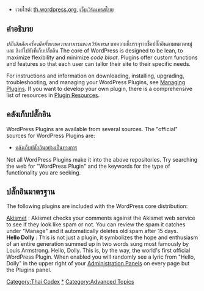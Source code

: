 * เวบไซต์: [http://th.wordpress.org th.wordpress.org],  [http://wordthai.com เว็บเวิร์ดเพรสไทย]

==คำอธิบาย==
''ปลั๊กอินคือเครื่องมือที่ขยายความสามารถของเวิร์ดเพรส''
บทความนี้บรรจุรายชื่อปลั๊กอินตามหมวดหมู่และ ลิงก์ไปยังที่เก็บปลั๊กอิน  The core of WordPress is designed to be lean, to maximize flexibility and minimize ''code bloat''. Plugins offer custom functions and features so that each user can tailor their site to their specific needs.

For instructions and information on downloading, installing, upgrading, troubleshooting, and managing your WordPress Plugins, see [[Managing Plugins]]. If you want to develop your own plugin, there is a comprehensive list of resources in [[Plugin Resources]].

==คลังเก็บปลั๊กอิน==

WordPress Plugins are available from several sources. The "official" sources for WordPress Plugins are:

* [http://wordpress.org/extend/plugins/ คลังเก็บปลั๊กอินอย่างเป็นทางการ]

Not all WordPress Plugins make it into the above repositories. Try searching the web for "WordPress Plugin" and the keywords for the type of functionality you are seeking.

==ปลั๊กอินมาตรฐาน==
The following plugins are included with the WordPress core distribution:

; [[Akismet]] : Akismet checks your comments against the Akismet web service to see if they look like spam or not. You can review the spam it catches under "Manage" and it automatically deletes old spam after 15 days.
; '''Hello Dolly''' : This is not just a plugin, it symbolizes the hope and enthusiasm of an entire generation summed up in two words sung most famously by Louis Armstrong. Hello, Dolly. This is, by the way, the world's first official WordPress Plugin. When enabled you will randomly see a lyric from "Hello, Dolly" in the upper right of your [[Administration Panels]] on every page but the Plugins panel.


[[Category:Thai Codex]]
[[Category:Plugins|*]]
[[Category:Advanced Topics]]